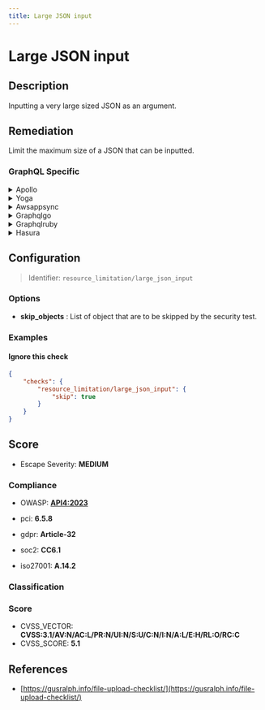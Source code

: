 ```yaml
---
title: Large JSON input
---
```


# Large JSON input

## Description

Inputting a very large sized JSON as an argument.


## Remediation

Limit the maximum size of a JSON that can be inputted.



### GraphQL Specific

<details>
    <summary>Apollo</summary>

To handle large JSON inputs in Apollo, consider using a custom scalar type for large JSON objects or streaming the input if possible.

</details>

<details>
    <summary>Yoga</summary>

For GraphQL Yoga, you can increase the payload size limit or use a custom scalar for large JSON objects.

</details>

<details>
    <summary>Awsappsync</summary>

AWS AppSync has built-in support for large payloads, but consider using Amazon S3 for extremely large JSON objects and referencing them in your GraphQL operations.

</details>

<details>
    <summary>Graphqlgo</summary>

In GraphQL-Go, you can define a custom scalar type for handling large JSON inputs or adjust the server's maximum request body size.

</details>

<details>
    <summary>Graphqlruby</summary>

For GraphQL-Ruby, consider using a custom scalar type for large JSON inputs or leveraging background jobs for processing if needed.

</details>

<details>
    <summary>Hasura</summary>

Hasura supports large JSON objects, but for very large sizes consider using a separate storage service like Amazon S3 and store references in Hasura.

</details>

## Configuration

> Identifier: `resource_limitation/large_json_input`

### Options

- **skip_objects** : List of object that are to be skipped by the security test.
  



### Examples



#### Ignore this check

```json
{
    "checks": {
        "resource_limitation/large_json_input": {
            "skip": true
        }
    }
}
```




## Score

- Escape Severity: **<span className="medium-severity">MEDIUM</span>**

### Compliance

- OWASP: **[API4:2023](https://github.com/OWASP/API-Security/blob/master/editions/2023/en/0xa4-unrestricted-resource-consumption.md)**
- pci: **6.5.8**
- gdpr: **Article-32**
- soc2: **CC6.1**

- iso27001: **A.14.2**



### Classification






### Score

- CVSS_VECTOR: **CVSS:3.1/AV:N/AC:L/PR:N/UI:N/S:U/C:N/I:N/A:L/E:H/RL:O/RC:C**
- CVSS_SCORE: **5.1**

## References

- [https://gusralph.info/file-upload-checklist/](https://gusralph.info/file-upload-checklist/)
  